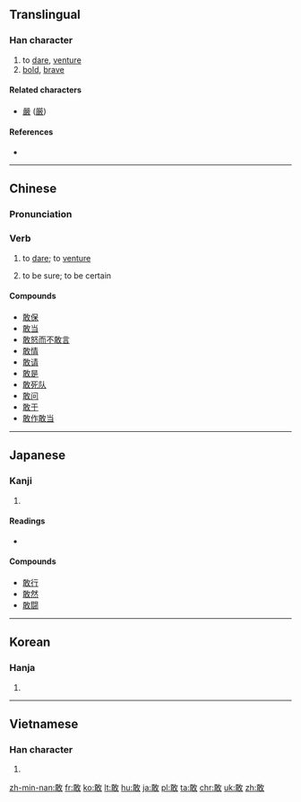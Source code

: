 ==Translingual==

===Han character===
{{Han char|rn=66|rad=攴|as=07|asj=08|sn=11|snj=12|four=1814<sub>0</sub>|canj=一十人大 (MJOK), 弓十人大 (NJOK)|ids=⿰⿱[[丅]][[耳]][[攵]]}}

# to [[dare]], [[venture]]
# [[bold]], [[brave]]

====Related characters====
* [[嚴]] ([[厳]])

====References====
* {{Han ref|kx=0472.260|dkj=13260|dj=0825.130|hdz=21463.090|uh=6562|ud=25954|bh=B4B1|bd=46257}}

----

==Chinese==
{{zh-forms}}

===Pronunciation===
{{zh-pron
|m=gǎn
|c=gam2
|h=pfs=kám
|mn=
|mc=y
|oc=y
|ma=zh-gǎn.ogg
|cat=v,a
}}

===Verb===
{{zh-verb|ts}}

# to [[dare]]; to [[venture]]
#: {{zh-usex|我們 必須 敢 想，敢 說，敢 幹.|We must dare to think, speak up and act.}}   
#: {{zh-usex|他 不 敢 正 眼看 她。|He didn't dare to look at her in the face.}} 
#: {{zh-usex|在 那 個 風雨 交加 的 夜晚，很 少 有人 敢 出去。|Very few people ventured to go out on that stormy night.}}  
#: {{zh-usex|你 敢 坐 飛機 飛行 嗎？|Will you venture a flight in an air plane?}} 
# to be sure; to be certain
#: {{zh-usex|敢 肯定|to be sure, to be certain}}
#: {{zh-usex|敢 說|to be sure, to be certain}}
#: {{zh-usex|我 敢 說，你 解決 不 了 這 個 難題.|I bet you can't do this puzzle.}}
 
====Compounds====
* [[敢保]]
* [[敢当]]
* [[敢怒而不敢言]]
* [[敢情]]
* [[敢请]]
* [[敢是]]
* [[敢死队]]
* [[敢问]]
* [[敢于]]
* [[敢作敢当]]

----

==Japanese==

===Kanji===
{{ja-kanji|rs=攵12|grade=7}}

# {{defn|lang=ja|sort=攴08}}

====Readings====
* {{ja-readings|on=[[かん]] (kan)|kun=[[あえて]] (aete)}}

====Compounds====
* [[敢行]]
* [[敢然]]
* [[敢闘]]

----

==Korean==

===Hanja===
{{ko-hanja|hangeul=감|eumhun=감히|rv=gam|mr=kam|y=kam}}

# {{defn|lang=ko|sort=攴07}}

----

==Vietnamese==

===Han character===
{{vi-hantu|[[cảm]], [[cám]], [[dám]]|rs=攴07}}

# {{defn|lang=vi|sort=攴07}}

[[zh-min-nan:敢]]
[[fr:敢]]
[[ko:敢]]
[[lt:敢]]
[[hu:敢]]
[[ja:敢]]
[[pl:敢]]
[[ta:敢]]
[[chr:敢]]
[[uk:敢]]
[[zh:敢]]